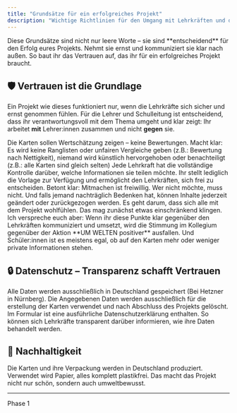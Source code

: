 ```yaml
---
title: "Grundsätze für ein erfolgreiches Projekt"
description: "Wichtige Richtlinien für den Umgang mit Lehrkräften und der Schulleitung"
---
```


<Info>
Diese Grundsätze sind nicht nur leere Worte – sie sind **entscheidend** für den Erfolg eures Projekts. Nehmt sie ernst und kommuniziert sie klar nach außen. So baut ihr das Vertrauen auf, das ihr für ein erfolgreiches Projekt braucht.
</Info>

## 🛡️ Vertrauen ist die Grundlage

Ein Projekt wie dieses funktioniert nur, wenn die Lehrkräfte sich sicher und ernst genommen fühlen. Für die Lehrer und Schulleitung ist entscheidend, dass ihr verantwortungsvoll mit dem Thema umgeht und klar zeigt: Ihr arbeitet **mit** Lehrer:innen zusammen und nicht **gegen** sie.


<Card title="Wertschätzung statt Bewertung" icon="heart">
Die Karten sollen Wertschätzung zeigen – keine Bewertungen. Macht klar: Es wird keine Ranglisten oder unfairen Vergleiche geben (z.B.: Bewertung nach Nettigkeit), niemand wird künstlich hervorgehoben oder benachteiligt (z.B.: alle Karten sind gleich selten)
</Card>


<Card title="Selbstbestimmung" icon="user-check">
Jede Lehrkraft hat die vollständige Kontrolle darüber, welche Informationen sie teilen möchte. Ihr stellt lediglich die Vorlage zur Verfügung und ermöglicht den Lehrkräften, sich frei zu entscheiden.
</Card>



<Card title="Keine Zwänge" icon="hand-peace">
Betont klar: Mitmachen ist freiwillig. Wer nicht möchte, muss nicht. Und falls jemand nachträglich Bedenken hat, können Inhalte jederzeit geändert oder zurückgezogen werden. Es geht darum, dass sich alle mit dem Projekt wohlfühlen.
</Card>

<Note>
Das mag zunächst etwas einschränkend klingen. Ich verspreche euch aber: 
Wenn ihr diese Punkte klar gegenüber den Lehrkräften kommuniziert und umsetzt, wird die Stimmung im Kollegium gegenüber der Aktion **UM WELTEN positiver** ausfallen. 
Und Schüler:innen ist es meistens egal, ob auf den Karten mehr oder weniger private Informationen stehen.
</Note>

## 🔒 Datenschutz – Transparenz schafft Vertrauen

<Card title="Deutsche Server" icon="server">
Alle Daten werden ausschließlich in Deutschland gespeichert (Bei Hetzner in Nürnberg).
</Card>

<Card title="Klare Nutzung" icon="eye">
Die Angegebenen Daten werden ausschließlich für die erstellung der Karten verwendet und nach Abschluss des Projekts gelöscht.
</Card>

<Card title="Transparenz" icon="eye">
Im Formular ist eine ausführliche Datenschutzerklärung enthalten. So können sich Lehrkräfte transparent darüber informieren, wie ihre Daten behandelt werden.
</Card>

## 🌱 Nachhaltigkeit


<Card title="Umweltbewusst" icon="leaf">
Die Karten und ihre Verpackung werden in Deutschland produziert. Verwendet wird Papier, alles komplett plastikfrei. Das macht das Projekt nicht nur schön, sondern auch umweltbewusst.
</Card>


---

<Card title="Zurück zur Checkliste" icon="arrow-left" href="/lehrerkarten/phase1">
Phase 1
</Card>